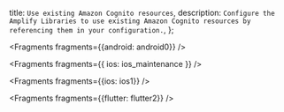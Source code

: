   title: `Use existing Amazon Cognito resources`,
  description: `Configure the Amplify Libraries to use existing Amazon Cognito resources by referencing them in your configuration.`,
};


<Fragments fragments={{android: android0}} />


<Fragments fragments={{ ios: ios_maintenance }} />


<Fragments fragments={{ios: ios1}} />


<Fragments fragments={{flutter: flutter2}} />

